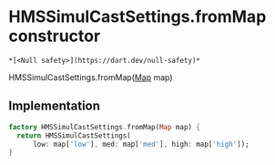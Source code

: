 # HMSSimulCastSettings.fromMap constructor

    *[<Null safety>](https://dart.dev/null-safety)*

HMSSimulCastSettings.fromMap([Map](https://api.flutter.dev/flutter/dart-core/Map-class.html) map)

## Implementation

```dart
factory HMSSimulCastSettings.fromMap(Map map) {
  return HMSSimulCastSettings(
      low: map['low'], med: map['med'], high: map['high']);
}
```
